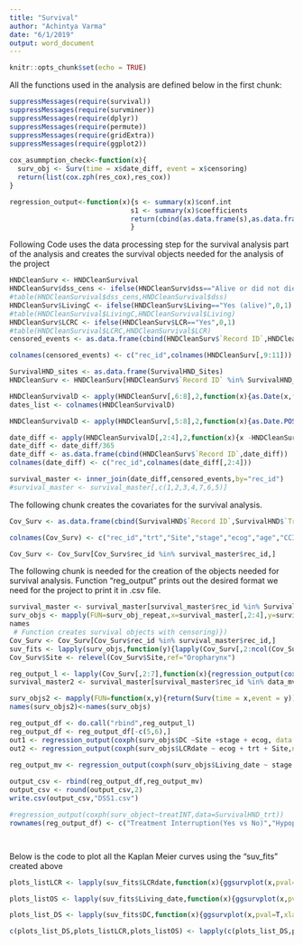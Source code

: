 ```yaml
---
title: "Survival"
author: "Achintya Varma"
date: "6/1/2019"
output: word_document
---
```


```r
knitr::opts_chunk$set(echo = TRUE)
```
All the functions used in the analysis are defined below in the first chunk:
```r
suppressMessages(require(survival))
suppressMessages(require(survminer))
suppressMessages(require(dplyr))
suppressMessages(require(permute))
suppressMessages(require(gridExtra))
suppressMessages(require(ggplot2))
  
cox_asummption_check<-function(x){
  surv_obj <- Surv(time = x$date_diff, event = x$censoring)
  return(list(cox.zph(res_cox),res_cox))
}

regression_output<-function(x){s <- summary(x)$conf.int
                              s1 <- summary(x)$coefficients
                              return(cbind(as.data.frame(s),as.data.frame(s1)))
                              }

```

Following Code uses the data processing step for the survival analysis part of the analysis and creates the survival objects needed for the analysis of the project

```r


HNDCleanSurv <- HNDCleanSurvival
HNDCleanSurv$dss_cens <- ifelse(HNDCleanSurv$dss=="Alive or did not die from HN cancer",0,1)
#table(HNDCleanSurvival$dss_cens,HNDCleanSurvival$dss)
HNDCleanSurv$LivingC <- ifelse(HNDCleanSurv$Living=="Yes (alive)",0,1)
#table(HNDCleanSurvival$LivingC,HNDCleanSurvival$Living)
HNDCleanSurv$LCRC <- ifelse(HNDCleanSurv$LCR=="Yes",0,1)
#table(HNDCleanSurvival$LCRC,HNDCleanSurvival$LCR)
censored_events <- as.data.frame(cbind(HNDCleanSurv$`Record ID`,HNDCleanSurv$dss_cens,HNDCleanSurv$LivingC,HNDCleanSurv$LCRC))

colnames(censored_events) <- c("rec_id",colnames(HNDCleanSurv[,9:11]))

SurvivalHND_sites <- as.data.frame(SurvivalHND_Sites)
HNDCleanSurv <- HNDCleanSurv[HNDCleanSurv$`Record ID` %in% SurvivalHND_stage$record_id,]

HNDCleanSurvivalD <- apply(HNDCleanSurv[,6:8],2,function(x){as.Date(x,format="%m/%d/%Y")})
dates_list <- colnames(HNDCleanSurvivalD)

HNDCleanSurvivalD <- apply(HNDCleanSurv[,5:8],2,function(x){as.Date.POSIXct(x,tz="America/New_York",format = "%m/%d/%Y")})

date_diff <- apply(HNDCleanSurvivalD[,2:4],2,function(x){x -HNDCleanSurvivalD[,1] })
date_diff <- date_diff/365
date_diff <- as.data.frame(cbind(HNDCleanSurv$`Record ID`,date_diff))
colnames(date_diff) <- c("rec_id",colnames(date_diff[,2:4]))

survival_master <- inner_join(date_diff,censored_events,by="rec_id")
#survival_master <- survival_master[,c(1,2,3,4,7,6,5)]

```
The following chunk creates the covariates for the survival analysis.
```r

Cov_Surv <- as.data.frame(cbind(SurvivalHND$`Record ID`,SurvivalHND$`Treatment interrupted`,SurvivalHND$`Site Multiple Choice-Drop Down (only one choice)`,SurvivalHND$`Stage for Cox Regression`,SurvivalHND$`ECOG for Cox Regression`,SurvivalHND$`Age for cox`,SurvivalHND$`CCI for Cox Regression`))

colnames(Cov_Surv) <- c("rec_id","trt","Site","stage","ecog","age","CCI")

Cov_Surv <- Cov_Surv[Cov_Surv$rec_id %in% survival_master$rec_id,]

```
The following chunk is needed for the creation of the objects needed for survival analysis. Function "reg_output" prints out the desired format we need for the project to print it in .csv file. 

```r
survival_master <- survival_master[survival_master$rec_id %in% SurvivalHND_Sites$record_id,]
surv_objs <- mapply(FUN=surv_obj_repeat,x=survival_master[,2:4],y=survival_master[,5:7])
names
 # Function creates survival objects with censoring)})
Cov_Surv <- Cov_Surv[Cov_Surv$rec_id %in% survival_master$rec_id,]
suv_fits <- lapply(surv_objs,function(y){lapply(Cov_Surv[,2:ncol(Cov_Surv)],function(x){surv_fit(y~x,data=Cov_Surv)})})
Cov_Surv$Site <- relevel(Cov_Surv$Site,ref="Oropharynx")

reg_output_l <- lapply(Cov_Surv[,2:7],function(x){regression_output(coxph(surv_objs$DC~x))}) # prepares all the outputs for DC for univariate 
survival_master2 <- survival_master[survival_master$rec_id %in% data_mv$record_id,]

surv_objs2 <- mapply(FUN=function(x,y){return(Surv(time = x,event = y))},x = survival_master2[,2:4],y = survival_master2[,5:7])
names(surv_objs2)<-names(surv_objs)

reg_output_df <- do.call("rbind",reg_output_l)
reg_output_df <- reg_output_df[-c(5,6),]
out1 <- regression_output(coxph(surv_objs$DC ~Site +stage + ecog, data = Cov_Surv,na.action = na.omit))
out2 <- regression_output(coxph(surv_objs$LCRdate ~ ecog + trt + Site,na.action = na.omit, data = Cov_Surv))
 
reg_output_mv <- regression_output(coxph(surv_objs$Living_date ~ stage + Site+age,data=Cov_Surv,na.action = na.omit))

output_csv <- rbind(reg_output_df,reg_output_mv)
output_csv <- round(output_csv,2)
write.csv(output_csv,"DSS1.csv")

#regression_output(coxph(surv_object~treatINT,data=SurvivalHND_trt))
rownames(reg_output_df) <- c("Treatment Interruption(Yes vs No)","Hypopharynx","Larynx","Oral Cavity","Nasopharynx","Stage III/IV","Ecog1","ECOG II/III/IV","Age 80+","CCI 7+")




```
Below is the code to plot all the Kaplan Meier curves using the "suv_fits" created above



```r
plots_listLCR <- lapply(suv_fits$LCRdate,function(x){ggsurvplot(x,pval=T,xlab="Time(years)",ylab="Locoregional Control",data=Cov_Surv)})

plots_listOS <- lapply(suv_fits$Living_date,function(x){ggsurvplot(x,pval=T,xlab="Time(years)",ylab="Overall Survival",data=Cov_Surv)})

plots_list_DS <- lapply(suv_fits$DC,function(x){ggsurvplot(x,pval=T,xlab="Time(years)",ylab = "Disease Specific Survival",data=Cov_Surv)})

c(plots_list_DS,plots_listLCR,plots_listOS) <- lapply(c(plots_list_DS,plots_listOS,plots_list_DS),function(x){names(x)<-c("TI","Site","stage","ecog","age","CCI")})
```


